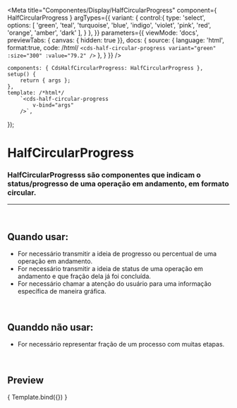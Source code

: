 
<Meta
	title="Componentes/Display/HalfCircularProgress"
	component={ HalfCircularProgress }
	argTypes={{
		variant: {
			control:{
				type: 'select',
				options: [
					'green',
					'teal',
					'turquoise',
					'blue',
					'indigo',
					'violet',
					'pink',
					'red',
					'orange',
					'amber',
					'dark'
				],
			}
		},
	}}
	parameters={{
		viewMode: 'docs',
		previewTabs: { canvas: { hidden: true }},
		docs: {
			source: {
				language: 'html',
				format:true,
				code: /*html*/
`<cds-half-circular-progress
	variant="green"
	:size="300"
	:value="79.2"
/>`
			},
		}
	}}
/>

	components: { CdsHalfCircularProgress: HalfCircularProgress },
	setup() {
		return { args };
	},
	template: /*html*/
		`<cds-half-circular-progress
			v-bind="args"
		/>`,
});

# HalfCircularProgress

### HalfCircularProgresss são componentes que indicam o status/progresso de uma operação em andamento, em formato circular.
---
<br />

## Quando usar:
- For necessário transmitir a ideia de progresso ou percentual de uma operação em andamento.
- For necessário transmitir a ideia de status de uma operação em andamento e que fração dela já foi concluída.
- For necessário chamar a atenção do usuário para uma informação específica de maneira gráfica.

<br />

## Quanddo não usar:
- For necessário representar fração de um processo com muitas etapas.

<br />

## Preview

<Canvas>
	<Story
		name="Progress circular"
		args={{
			value: 79.2,
			variant: "green",
			size: 300,
			subtitle: 'aptos ao indicador'
		}}
	>
		{ Template.bind({}) }
	</Story>
</Canvas>

<ArgsTable story="Progress circular" />
